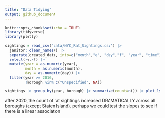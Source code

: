 ```yaml
---
title: "Data Tidying"
output: github_document
---
```


```r
knitr::opts_chunk$set(echo = TRUE)
library(tidyverse)
library(plotly)
```

```r
sightings = read_csv('data/NYC_Rat_Sightings.csv') |>
  janitor::clean_names() |>
  separate(created_date, into=c("month","e", "day","f", "year", "time"), sep=c(2,3,5,6,11)) |>
  select(-e,-f) |>
  mutate(year = as.numeric(year),
         month = as.numeric(month),
         day = as.numeric(day)) |>
  filter(year >= 2016,
         !borough %in% c("Unspecified", NA))

sightings |> group_by(year, borough) |> summarize(count=n()) |> plot_ly(x=~year, y=~count, color=~borough, type="scatter", mode="line")
```
after 2020, the count of rat sightings increased DRAMATICALLY across all boroughs (except Staten Island). perhaps we could test the slopes to see if there is a linear association 
